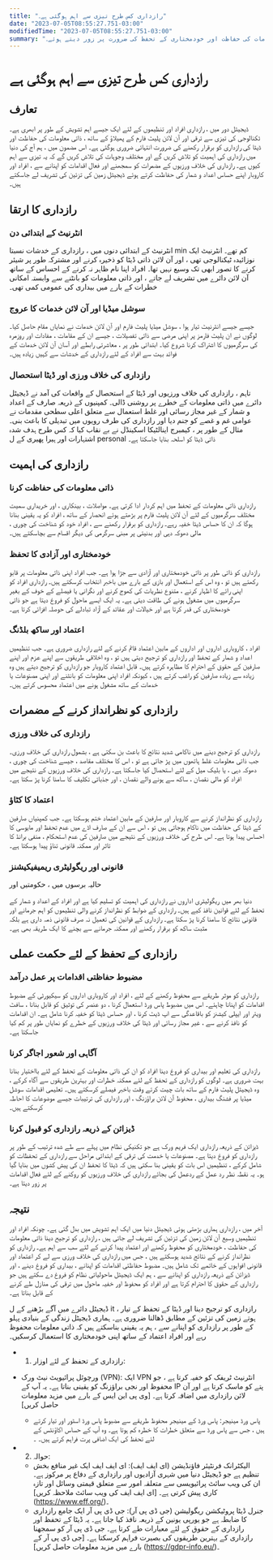 ```yaml
---
title: "رازداری کس طرح تیزی سے اہم ہوگئی ہے۔"
date: "2023-07-05T08:55:27.751-03:00"
modifiedTime: "2023-07-05T08:55:27.751-03:00"
summary: "آج کی ڈیجیٹل دنیا میں رازداری کی بڑھتی ہوئی اہمیت کی کھوج ، ذاتی معلومات کی حفاظت اور خودمختاری کے تحفظ کی ضرورت پر زور دیتے ہوئے۔"
---
```


# رازداری کس طرح تیزی سے اہم ہوگئی ہے

## تعارف

ڈیجیٹل دور میں ، رازداری افراد اور تنظیموں کے لئے ایک جیسے اہم تشویش کے طور پر ابھری ہے۔ ٹکنالوجی کی تیزی سے ترقی اور آن لائن پلیٹ فارم کے پھیلاؤ کے ساتھ ، ذاتی معلومات کی حفاظت اور ڈیٹا کی رازداری کو برقرار رکھنے کی ضرورت انتہائی ضروری ہوگئی ہے۔ اس مضمون میں ، ہم آج کی دنیا میں رازداری کی اہمیت کو تلاش کریں گے اور مختلف وجوہات کی تلاش کریں گے کہ یہ تیزی سے اہم کیوں ہے۔ رازداری کی خلاف ورزیوں کے مضمرات کو سمجھنے اور فعال اقدامات کو اپنانے سے ، افراد اور کاروبار اپنے حساس اعداد و شمار کی حفاظت کرتے ہوئے ڈیجیٹل زمین کی تزئین کی تشریف لے جاسکتے ہیں۔

## رازداری کا ارتقا

### انٹرنیٹ کے ابتدائی دن

انٹرنیٹ کے ابتدائی دنوں میں ، رازداری کے خدشات نسبتا min کم تھے۔ انٹرنیٹ ایک نوزائیدہ ٹیکنالوجی تھی ، اور آن لائن ذاتی ڈیٹا کو ذخیرہ کرنے اور مشترکہ طور پر شیئر کرنے کا تصور ابھی تک وسیع نہیں تھا۔ افراد اپنا نام ظاہر نہ کرنے کے احساس کے ساتھ آن لائن دائرے میں تشریف لے جاتے ، اور ذاتی معلومات کو بانٹنے سے وابستہ امکانی خطرات کے بارے میں بیداری کی عمومی کمی تھی۔

### سوشل میڈیا اور آن لائن خدمات کا عروج

جیسے جیسے انٹرنیٹ تیار ہوا ، سوشل میڈیا پلیٹ فارم اور آن لائن خدمات نے نمایاں مقام حاصل کیا۔ لوگوں نے ان پلیٹ فارمز پر اپنی مرضی سے ذاتی تفصیلات ، جیسے ان کے مقامات ، مفادات اور روزمرہ کی سرگرمیوں کا اشتراک کرنا شروع کیا۔ ابتدائی طور پر ، معاشرتی رابطے اور آسان آن لائن خدمات کے فوائد بہت سے افراد کے لئے رازداری کے خدشات سے کہیں زیادہ ہیں۔

### رازداری کی خلاف ورزی اور ڈیٹا استحصال
تاہم ، رازداری کی خلاف ورزیوں اور ڈیٹا کے استحصال کے واقعات کی آمد نے ڈیجیٹل دائرے میں ذاتی معلومات کے خطرے پر روشنی ڈالی۔ کمپنیوں کے ذریعہ صارف کے اعداد و شمار کے غیر مجاز رسائی اور غلط استعمال سے متعلق اعلی سطحی مقدمات نے عوامی غم و غصے کو جنم دیا اور رازداری کی طرف رویوں میں تبدیلی کا باعث بنی۔ مثال کے طور پر ، کیمبرج اینالٹیکا اسکینڈل نے بے نقاب کیا کہ کس طرح ہدف شدہ اشتہارات اور ہیرا پھیری کے ل personal ذاتی ڈیٹا کو اسلحہ بنایا جاسکتا ہے۔

## رازداری کی اہمیت

### ذاتی معلومات کی حفاظت کرنا

رازداری ذاتی معلومات کے تحفظ میں اہم کردار ادا کرتی ہے۔ مواصلات ، بینکاری ، اور خریداری سمیت مختلف سرگرمیوں کے لئے آن لائن پلیٹ فارم پر بڑھتے ہوئے انحصار کے ساتھ ، افراد کو یہ یقینی بنانا ہوگا کہ ان کا حساس ڈیٹا خفیہ رہے۔ رازداری کو برقرار رکھنے سے ، افراد خود کو شناخت کی چوری ، مالی دھوکہ دہی اور بدنیتی پر مبنی سرگرمی کی دیگر اقسام سے بچاسکتے ہیں۔

### خودمختاری اور آزادی کا تحفظ

رازداری کو ذاتی طور پر ذاتی خودمختاری اور آزادی سے جڑا ہوا ہے۔ جب افراد اپنی ذاتی معلومات پر قابو رکھتے ہیں تو ، وہ اس کے استعمال اور بازی کے بارے میں باخبر انتخاب کرسکتے ہیں۔ رازداری افراد کو اپنی رائے کا اظہار کرنے ، متنوع نظریات کی کھوج کرنے اور نگرانی یا فیصلے کے خوف کے بغیر سرگرمیوں میں مشغول ہونے کی طاقت دیتی ہے۔ یہ ایک ایسے ماحول کو فروغ دیتا ہے جو ذاتی خودمختاری کی قدر کرتا ہے اور خیالات اور عقائد کے آزاد تبادلے کی حوصلہ افزائی کرتا ہے۔

### اعتماد اور ساکھ بلڈنگ

افراد ، کاروباری اداروں اور اداروں کے مابین اعتماد قائم کرنے کے لئے رازداری ضروری ہے۔ جب تنظیمیں اعداد و شمار کے تحفظ اور رازداری کو ترجیح دیتی ہیں تو ، وہ اخلاقی طریقوں سے اپنے عزم اور اپنے صارفین کے حقوق کے احترام کا مظاہرہ کرتے ہیں۔ قابل اعتماد کاروبار جو رازداری کو ترجیح دیتے ہیں وہ زیادہ سے زیادہ صارفین کو راغب کرتے ہیں ، کیونکہ افراد اپنی معلومات کو بانٹنے اور اپنی مصنوعات یا خدمات کے ساتھ مشغول ہونے میں اعتماد محسوس کرتے ہیں۔

## رازداری کو نظرانداز کرنے کے مضمرات

### رازداری کی خلاف ورزی
رازداری کو ترجیح دینے میں ناکامی شدید نتائج کا باعث بن سکتی ہے ، بشمول رازداری کی خلاف ورزی۔ جب ذاتی معلومات غلط ہاتھوں میں پڑ جاتی ہے تو ، اس کا مختلف مقاصد ، جیسے شناخت کی چوری ، دھوکہ دہی ، یا بلیک میل کے لئے استحصال کیا جاسکتا ہے۔ رازداری کی خلاف ورزیوں کے نتیجے میں افراد کو مالی نقصان ، ساکھ سے ہونے والے نقصان ، اور جذباتی تکلیف کا سامنا کرنا پڑ سکتا ہے۔

### اعتماد کا کٹاؤ

رازداری کو نظرانداز کرنے سے کاروبار اور صارفین کے مابین اعتماد ختم ہوسکتا ہے۔ جب کمپنیاں صارفین کے ڈیٹا کی حفاظت میں ناکام ہوجاتی ہیں تو ، اس سے ان کے صارف اڈے میں عدم تحفظ اور مایوسی کا احساس پیدا ہوتا ہے۔ اس طرح کی خلاف ورزیوں کے نتیجے میں صارفین کی عدم استحکام ، منفی برانڈ کا تاثر اور ممکنہ قانونی تناؤ پیدا ہوسکتا ہے۔

### قانونی اور ریگولیٹری ریمیفیکیشنز

حالیہ برسوں میں ، حکومتیں اور

دنیا بھر میں ریگولیٹری اداروں نے رازداری کی اہمیت کو تسلیم کیا ہے اور افراد کے اعداد و شمار کے تحفظ کے لئے قوانین نافذ کیے ہیں۔ رازداری کے ضوابط کو نظرانداز کرنے والی تنظیموں کو اہم جرمانے اور قانونی نتائج کا سامنا کرنا پڑ سکتا ہے۔ رازداری کے قوانین کی تعمیل نہ صرف قانونی ذمہ داری ہے بلکہ مثبت ساکھ کو برقرار رکھنے اور ممکنہ جرمانے سے بچنے کا ایک طریقہ بھی ہے۔

## رازداری کے تحفظ کے لئے حکمت عملی

### مضبوط حفاظتی اقدامات پر عمل درآمد

رازداری کو موثر طریقے سے محفوظ رکھنے کے لئے ، افراد اور کاروباری اداروں کو سیکیورٹی کے مضبوط اقدامات کو اپنانا چاہئے۔ اس میں مضبوط پاس ورڈ استعمال کرنا ، دو عنصر کی توثیق کو قابل بنانا ، سافٹ ویئر اور ایپلی کیشنز کو باقاعدگی سے اپ ڈیٹ کرنا ، اور حساس ڈیٹا کو خفیہ کرنا شامل ہے۔ ان اقدامات کو نافذ کرنے سے ، غیر مجاز رسائی اور ڈیٹا کی خلاف ورزیوں کے خطرے کو نمایاں طور پر کم کیا جاسکتا ہے۔

### آگاہی اور شعور اجاگر کرنا
رازداری کی تعلیم اور بیداری کو فروغ دینا افراد کو ان کی ذاتی معلومات کے تحفظ کے لئے بااختیار بنانا بہت ضروری ہے۔ لوگوں کو رازداری کے تحفظ کے لئے ممکنہ خطرات اور بہترین طریقوں سے آگاہ کرکے ، وہ ڈیجیٹل پلیٹ فارم کے ساتھ بات چیت کرتے وقت باخبر فیصلے کرسکتے ہیں۔ تعلیمی اقدامات سوشل میڈیا پر فشنگ بیداری ، محفوظ آن لائن براؤزنگ ، اور رازداری کی ترتیبات جیسے موضوعات کا احاطہ کرسکتے ہیں۔

### ڈیزائن کے ذریعہ رازداری کو قبول کرنا

ڈیزائن کے ذریعہ رازداری ایک فریم ورک ہے جو تکنیکی نظام میں پہلے سے طے شدہ ترتیب کے طور پر رازداری کو فروغ دیتا ہے۔ مصنوعات یا خدمت کی ترقی کے ابتدائی مراحل سے رازداری کے تحفظات کو شامل کرکے ، تنظیمیں اس بات کو یقینی بنا سکتی ہیں کہ ڈیٹا کا تحفظ ان کی پیش کشوں میں بنایا گیا ہو۔ یہ نقطہ نظر رد عمل کے ردعمل کی بجائے رازداری کی خلاف ورزیوں کو روکنے کے لئے فعال اقدامات پر زور دیتا ہے۔

## نتیجہ

آخر میں ، رازداری ہماری بڑھتی ہوئی ڈیجیٹل دنیا میں ایک اہم تشویش میں بدل گئی ہے۔ چونکہ افراد اور تنظیمیں وسیع آن لائن زمین کی تزئین کی تشریف لے جاتی ہیں ، رازداری کو ترجیح دینا ذاتی معلومات کی حفاظت ، خودمختاری کو محفوظ رکھنے اور اعتماد پیدا کرنے کے لئے سب سے اہم ہے۔ رازداری کو نظرانداز کرنے کے نتائج شدید ہوسکتے ہیں ، جس میں رازداری کی خلاف ورزی سے لے کر اعتماد اور قانونی افواہوں کے خاتمے تک شامل ہیں۔ مضبوط حفاظتی اقدامات کو اپنانے ، بیداری کو فروغ دینے ، اور ڈیزائن کے ذریعہ رازداری کو اپنانے سے ، ہم ایک ڈیجیٹل ماحولیاتی نظام کو فروغ دے سکتے ہیں جو رازداری کے حقوق کا احترام کرتا ہے اور افراد کو محفوظ اور خفیہ ماحول میں ترقی کی منازل طے کرنے کے قابل بناتا ہے۔

ڈیجیٹل دائرے میں آگے بڑھنے کے ل it ، رازداری کو ترجیح دینا اور ڈیٹا کے تحفظ کے تیار ہوتے زمین کی تزئین کے مطابق ڈھالنا ضروری ہے۔ ہماری ڈیجیٹل زندگی کے بنیادی پہلو کے طور پر رازداری کو اپنانے سے ، ہم یہ یقینی بناسکتے ہیں کہ ذاتی معلومات محفوظ رہے اور افراد اعتماد کے ساتھ اپنی خودمختاری کا استعمال کرسکیں۔

- 1. رازداری کے تحفظ کے لئے اوزار:
- ورچوئل پرائیویٹ نیٹ ورک (VPN): ایک VPN انٹرنیٹ ٹریفک کو خفیہ کرتا ہے ، جو محفوظ اور نجی براؤزنگ کو یقینی بناتا ہے۔ یہ آپ کے IP پتے کو ماسک کرتا ہے اور آن لائن رازداری میں اضافہ کرتا ہے۔ [وی پی این ایس کے بارے میں مزید معلومات حاصل کریں]
  - پاس ورڈ مینیجر: پاس ورڈ کے مینیجر محفوظ طریقے سے مضبوط پاس ورڈ اسٹور اور تیار کرتے ہیں ، جس سے پاس ورڈ سے متعلق خطرات کا خطرہ کم ہوتا ہے۔ وہ آپ کے حساس اکاؤنٹس کے لئے تحفظ کی ایک اضافی پرت فراہم کرتے ہیں۔ ۔

- 2. حوالہ:
  - الیکٹرانک فرنٹیئر فاؤنڈیشن (ای ایف ایف): ای ایف ایف ایک غیر منافع بخش تنظیم ہے جو ڈیجیٹل دنیا میں شہری آزادیوں اور رازداری کے دفاع پر مرکوز ہے۔ ان کی ویب سائٹ پرائیویسی سے متعلقہ امور سے متعلق قیمتی وسائل اور تازہ کاری پیش کرتی ہے۔ [ای ایف ایف کی ویب سائٹ ملاحظہ کریں] (https://www.eff.org/)۔
  - جنرل ڈیٹا پروٹیکشن ریگولیشن (جی ڈی پی آر): جی ڈی پی آر ایک جامع رازداری کا ضابطہ ہے جو یورپی یونین کے ذریعہ نافذ کیا جاتا ہے۔ یہ ڈیٹا کے تحفظ اور رازداری کے حقوق کے لئے معیارات طے کرتا ہے۔ جی ڈی پی آر کو سمجھنا رازداری کے بہترین طریقوں کی بصیرت فراہم کرسکتا ہے۔ [جی ڈی پی آر کے بارے میں مزید معلومات حاصل کریں] (https://gdpr-info.eu/)۔